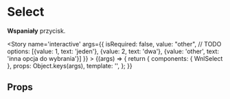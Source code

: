 
<Meta title='atoms/Select' component={WnlSelect} />

# Select

**Wspaniały** przycisk.

<Story name='interactive'
    args={{
        isRequired: false,
        value: "other",
//         TODO
        options: [{value: 1, text: 'jeden'}, {value: 2, text: 'dwa'}, {value: 'other', text: 'inna opcja do wybrania'}]
    }}
    >
    {(args) => {
        return {
            components: { WnlSelect },
            props: Object.keys(args),
            template: '<wnl-select :is-required="isRequired" :options="options" :value=value />',
        };
    }}
</Story>

## Props

<Props of={WnlSelect} />
